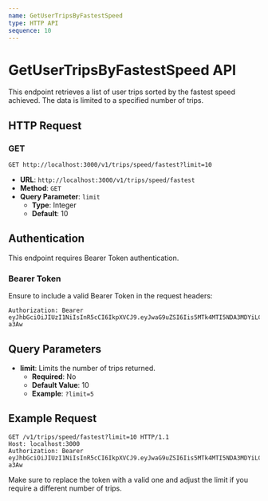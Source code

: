```yaml
---
name: GetUserTripsByFastestSpeed
type: HTTP API
sequence: 10
---
```


# GetUserTripsByFastestSpeed API

This endpoint retrieves a list of user trips sorted by the fastest speed achieved. The data is limited to a specified number of trips.

## HTTP Request

### GET

`GET http://localhost:3000/v1/trips/speed/fastest?limit=10`

- **URL**: `http://localhost:3000/v1/trips/speed/fastest`
- **Method**: `GET`
- **Query Parameter**: `limit`
  - **Type**: Integer
  - **Default**: 10

## Authentication

This endpoint requires Bearer Token authentication.

### Bearer Token

Ensure to include a valid Bearer Token in the request headers:

```plaintext
Authorization: Bearer eyJhbGciOiJIUzI1NiIsInR5cCI6IkpXVCJ9.eyJwaG9uZSI6Iis5MTk4MTI5NDA3MDYiLCJ1aWQiOiI1Z2VhcGdhcHhzIn0.yNyKfoOQouzSNDwp_5rJ9CAEMVJo5uqueJHNpG-a3Aw
```

## Query Parameters

- **limit**: Limits the number of trips returned.
  - **Required**: No
  - **Default Value**: 10
  - **Example**: `?limit=5`

## Example Request

```http
GET /v1/trips/speed/fastest?limit=10 HTTP/1.1
Host: localhost:3000
Authorization: Bearer eyJhbGciOiJIUzI1NiIsInR5cCI6IkpXVCJ9.eyJwaG9uZSI6Iis5MTk4MTI5NDA3MDYiLCJ1aWQiOiI1Z2VhcGdhcHhzIn0.yNyKfoOQouzSNDwp_5rJ9CAEMVJo5uqueJHNpG-a3Aw
```

Make sure to replace the token with a valid one and adjust the limit if you require a different number of trips.